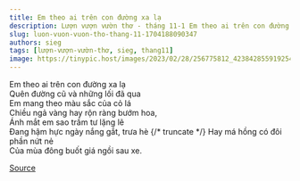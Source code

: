 ```yaml
---
title: Em theo ai trên con đường xa lạ
description: Lượn vượn vườn thơ - tháng 11-1 Em theo ai trên con đường xa lạ Quên đường cũ và những lối đã qua
slug: luon-vuon-vuon-tho-thang-11-1704188090347
authors: sieg
tags: [lượn-vượn-vườn-thơ, sieg, thang11]
image: https://tinypic.host/images/2023/02/28/256775812_423842855919254_1686902641562065937_n.th.jpg
---
```


Em theo ai trên con đường xa lạ\
Quên đường cũ và những lối đã qua\
Em mang theo màu sắc của cỏ lá\
Chiều ngả vàng hay rộn ràng bướm hoa,\
Ánh mắt em sao trầm tư lặng lẽ\
Đang hậm hực ngày nắng gắt, trưa hè
{/* truncate */}
Hay má hồng có đôi phần nứt nẻ\
Của mùa đông buốt giá ngồi sau xe.

[Source](https://www.facebook.com/ape.poem/posts/pfbid02DfkrtpBFrZXaZmezMj2k5JFXZoToscqcz2d93Q9uFmyaEwoFGJhJ3XX4bNvPnyGzl)
